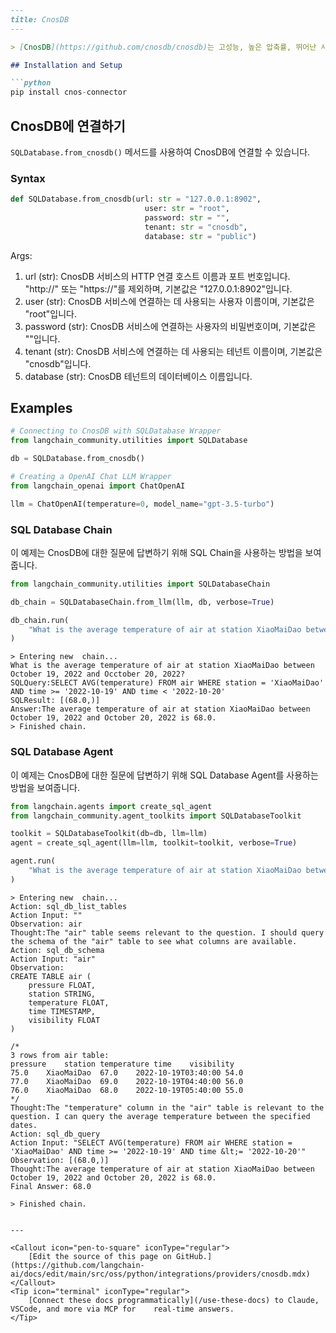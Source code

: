```markdown
---
title: CnosDB
---

> [CnosDB](https://github.com/cnosdb/cnosdb)는 고성능, 높은 압축률, 뛰어난 사용 편의성을 갖춘 오픈소스 분산 시계열 데이터베이스입니다.

## Installation and Setup

```python
pip install cnos-connector
```

## CnosDB에 연결하기
`SQLDatabase.from_cnosdb()` 메서드를 사용하여 CnosDB에 연결할 수 있습니다.
### Syntax
```python
def SQLDatabase.from_cnosdb(url: str = "127.0.0.1:8902",
                              user: str = "root",
                              password: str = "",
                              tenant: str = "cnosdb",
                              database: str = "public")
```
Args:
1. url (str): CnosDB 서비스의 HTTP 연결 호스트 이름과 포트 번호입니다.
                "http://" 또는 "https://"를 제외하며, 기본값은
                "127.0.0.1:8902"입니다.
2. user (str): CnosDB 서비스에 연결하는 데 사용되는 사용자 이름이며,
                기본값은 "root"입니다.
3. password (str): CnosDB 서비스에 연결하는 사용자의 비밀번호이며,
                기본값은 ""입니다.
4. tenant (str): CnosDB 서비스에 연결하는 데 사용되는 테넌트 이름이며,
                기본값은 "cnosdb"입니다.
5. database (str): CnosDB 테넌트의 데이터베이스 이름입니다.
## Examples
```python
# Connecting to CnosDB with SQLDatabase Wrapper
from langchain_community.utilities import SQLDatabase

db = SQLDatabase.from_cnosdb()
```
```python
# Creating a OpenAI Chat LLM Wrapper
from langchain_openai import ChatOpenAI

llm = ChatOpenAI(temperature=0, model_name="gpt-3.5-turbo")
```

### SQL Database Chain
이 예제는 CnosDB에 대한 질문에 답변하기 위해 SQL Chain을 사용하는 방법을 보여줍니다.
```python
from langchain_community.utilities import SQLDatabaseChain

db_chain = SQLDatabaseChain.from_llm(llm, db, verbose=True)

db_chain.run(
    "What is the average temperature of air at station XiaoMaiDao between October 19, 2022 and Occtober 20, 2022?"
)
```
```shell
> Entering new  chain...
What is the average temperature of air at station XiaoMaiDao between October 19, 2022 and Occtober 20, 2022?
SQLQuery:SELECT AVG(temperature) FROM air WHERE station = 'XiaoMaiDao' AND time >= '2022-10-19' AND time < '2022-10-20'
SQLResult: [(68.0,)]
Answer:The average temperature of air at station XiaoMaiDao between October 19, 2022 and October 20, 2022 is 68.0.
> Finished chain.
```
### SQL Database Agent
이 예제는 CnosDB에 대한 질문에 답변하기 위해 SQL Database Agent를 사용하는 방법을 보여줍니다.
```python
from langchain.agents import create_sql_agent
from langchain_community.agent_toolkits import SQLDatabaseToolkit

toolkit = SQLDatabaseToolkit(db=db, llm=llm)
agent = create_sql_agent(llm=llm, toolkit=toolkit, verbose=True)
```
```python
agent.run(
    "What is the average temperature of air at station XiaoMaiDao between October 19, 2022 and Occtober 20, 2022?"
)
```
```shell
> Entering new  chain...
Action: sql_db_list_tables
Action Input: ""
Observation: air
Thought:The "air" table seems relevant to the question. I should query the schema of the "air" table to see what columns are available.
Action: sql_db_schema
Action Input: "air"
Observation:
CREATE TABLE air (
	pressure FLOAT,
	station STRING,
	temperature FLOAT,
	time TIMESTAMP,
	visibility FLOAT
)

/*
3 rows from air table:
pressure	station	temperature	time	visibility
75.0	XiaoMaiDao	67.0	2022-10-19T03:40:00	54.0
77.0	XiaoMaiDao	69.0	2022-10-19T04:40:00	56.0
76.0	XiaoMaiDao	68.0	2022-10-19T05:40:00	55.0
*/
Thought:The "temperature" column in the "air" table is relevant to the question. I can query the average temperature between the specified dates.
Action: sql_db_query
Action Input: "SELECT AVG(temperature) FROM air WHERE station = 'XiaoMaiDao' AND time >= '2022-10-19' AND time &lt;= '2022-10-20'"
Observation: [(68.0,)]
Thought:The average temperature of air at station XiaoMaiDao between October 19, 2022 and October 20, 2022 is 68.0.
Final Answer: 68.0

> Finished chain.
```
```

---

<Callout icon="pen-to-square" iconType="regular">
    [Edit the source of this page on GitHub.](https://github.com/langchain-ai/docs/edit/main/src/oss/python/integrations/providers/cnosdb.mdx)
</Callout>
<Tip icon="terminal" iconType="regular">
    [Connect these docs programmatically](/use-these-docs) to Claude, VSCode, and more via MCP for    real-time answers.
</Tip>
